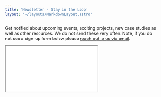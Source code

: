 ```yaml
---
title: 'Newsletter - Stay in the Loop'
layout: '~/layouts/MarkdownLayout.astro'
---
```

  

Get notified about upcoming events, exciting projects, new case studies as well as other resources. We do not send these very often. Note, if you do not see a sign-up form below please [reach out to us via email](/contact).

  <iframe
      src="/constant-contact-form.html"
      style={{width: "70%", height: "800px", border: "none"}}
      title="Constant Contact Form"
    />

